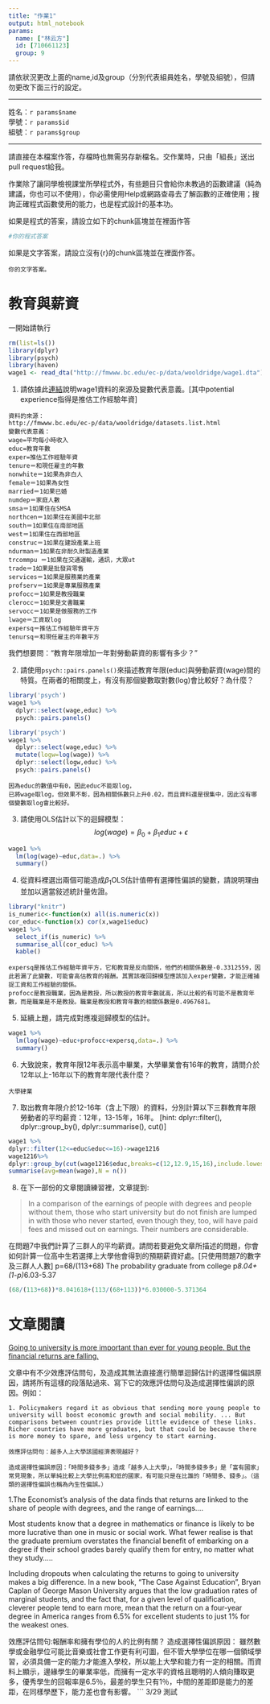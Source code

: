 ```yaml
---
title: "作業1"
output: html_notebook
params:
  name: ["林云方"]
  id: [710661123]
  group: 9
---
```

請依狀況更改上面的name,id及group（分別代表組員姓名，學號及組號），但請勿更改下面三行的設定。  

***
姓名：`r params$name`  
學號：`r params$id`  
組號：`r params$group`  

***

請直接在本檔案作答，存檔時也無需另存新檔名。交作業時，只由「組長」送出pull request給我。

作業除了讓同學檢視課堂所學程式外，有些題目只會給你未教過的函數建議（純為建議，你也可以不使用），你必需使用Help或網路查尋去了解函數的正確使用；搜詢正確程式函數使用的能力，也是程式設計的基本功。

如果是程式的答案，請設立如下的chunk區塊並在裡面作答
```r
#你的程式答案
```

如果是文字答案，請設立沒有{r}的chunk區塊並在裡面作答。
```
你的文字答案。
```

# 教育與薪資 

一開始請執行
```r
rm(list=ls())
library(dplyr)
library(psych)
library(haven)
wage1 <- read_dta("http://fmwww.bc.edu/ec-p/data/wooldridge/wage1.dta")
```

1. 請依據此[連結](http://fmwww.bc.edu/ec-p/data/wooldridge/wage1.des)說明wage1資料的來源及變數代表意義。[其中potential experience指得是推估工作經驗年資]
```
資料的來源：
http://fmwww.bc.edu/ec-p/data/wooldridge/datasets.list.html
變數代表意義：
wage=平均每小時收入
educ=教育年數
exper=推估工作經驗年資
tenure＝和現任雇主的年數
nonwhite＝1如果為非白人            
female＝1如果為女性                  
married＝1如果已婚                  
numdep＝家庭人數                   
smsa＝1如果住在SMSA                    
northcen＝1如果住在美國中北部                
south＝1如果住在南部地區                   
west＝1如果住在西部地區                     
construc＝1如果在建設產業上班                 
ndurman＝1如果在非耐久財製造產業                
trcommpu ＝1如果在交通運輸，通訊，大眾ut
trade＝1如果是批發貨零售                    
services＝1如果是服務業的產業                 
profserv＝1如果是專業服務產業                 
profocc＝1如果是教授職業                  
clerocc＝1如果是文書職業                  
servocc＝1如果是做服務的工作        
lwage＝工資取log                    
expersq＝推估工作經驗年資平方
tenursq＝和現任雇主的年數平方               
```
我們想要問："教育年限增加一年對勞動薪資的影響有多少？"

2. 請使用`psych::pairs.panels()`來描述教育年限(educ)與勞動薪資(wage)間的特質。在兩者的相關度上，有沒有那個變數取對數(log)會比較好？為什麼？
```r
library('psych')
wage1 %>% 
  dplyr::select(wage,educ) %>%
  psych::pairs.panels()
```

```r
library('psych')
wage1 %>%
  dplyr::select(wage,educ) %>%
  mutate(logw=log(wage)) %>%
  dplyr::select(logw,educ) %>%
  psych::pairs.panels()
```
```
因為educ的數值中有0，因此educ不能取log，
已將wage取log，但效果不彰，因為相關係數只上升0.02，而且資料還是很集中，因此沒有哪個變數取log會比較好。
```

3. 請使用OLS估計以下的迴歸模型：
$$log(wage)=\beta_0+\beta_1 educ+\epsilon$$
```r
wage1 %>%
  lm(log(wage)~educ,data=.) %>%
  summary()
```

4. 從資料裡選出兩個可能造成$\beta_1$OLS估計值帶有選擇性偏誤的變數，請說明理由並加以適當敍述統計量佐證。
```r
library("knitr")
is_numeric<-function(x) all(is.numeric(x))
cor_educ<-function(x) cor(x,wage1$educ)
wage1 %>%
  select_if(is_numeric) %>%
  summarise_all(cor_educ) %>%
  kable()
```

```
expersq是推估工作經驗年資平方，它和教育是反向關係，他們的相關係數是-0.3312559，因此若漏了此變數，可能會高估教育的報酬。其實該複回歸模型應該加入exper變數，才能正確捕捉工資和工作經驗的關係。
profocc是教授職業，因為是教授，所以教授的教育年數就高，所以比較的有可能不是教育年數，而是職業是不是教授。職業是教授和教育年數的相關係數是0.4967681。
```
5. 延續上題，請完成對應複迴歸模型的估計。
```r
wage1 %>%
  lm(log(wage)~educ+profocc+expersq,data=.) %>%
  summary()
```

6. 大致說來，教育年限12年表示高中畢業，大學畢業會有16年的教育，請問介於12年以上-16年以下的教育年限代表什麼？
```
大學肄業
```
7. 取出教育年限介於12-16年（含上下限）的資料，分別計算以下三群教育年限勞動者的平均薪資：12年，13-15年，16年。
[hint: dplyr::filter(), dplyr::group_by(), dplyr::summarise(), cut()]
```r
wage1 %>%
dplyr::filter(12<=educ&educ<=16)->wage1216
wage1216%>%
dplyr::group_by(cut(wage1216$educ,breaks=c(12,12.9,15,16),include.lowest = T))%>%
summarise(avg=mean(wage),N = n())

```

8. 在下一部份的文章閱讀練習裡，文章提到: 

> In a comparison of the earnings of people with degrees and people without them, those who start university but do not finish are lumped in with those who never started, even though they, too, will have paid fees and missed out on earnings. Their numbers are considerable. 

在問題7中我們計算了三群人的平均薪資。請問若要避免文章所描述的問題，你會如何計算一位高中生若選擇上大學他會得到的預期薪資好處。[只使用問題7的數字及三群人人數]
p=68/(113+68) The probability graduate from college
p*8.04+(1-p)*6.03-5.37
```r
(68/(113+68))*8.041618+(113/(68+113))*6.030000-5.371364
```


# 文章閱讀
[Going to university is more important than ever for young people.
But the financial returns are falling.](https://www.economist.com/news/international/21736151-financial-returns-are-falling-going-university-more-important-ever)

文章中有不少效應評估問句，及造成其無法直接進行簡單迴歸估計的選擇性偏誤原因，請將所有這樣的段落貼過來、寫下它的效應評估問句及造成選擇性偏誤的原因。例如：

```
1. Policymakers regard it as obvious that sending more young people to university will boost economic growth and social mobility. ... But comparisons between countries provide little evidence of these links. Richer countries have more graduates, but that could be because there is more money to spare, and less urgency to start earning.

效應評估問句：越多人上大學該國經濟表現越好？

造成選擇性偏誤原因：「時間多錢多多」造成「越多人上大學」，「時間多錢多多」是「富有國家」常見現象，所以單純比較上大學比例高和低的國家，有可能只是在比誰的「時間多、錢多」。（這類的選擇性偏誤也稱為內生性偏誤。）
```
1.The Economist’s analysis of the data finds that returns are linked to the share of people with degrees, and the range of earnings....

Most students know that a degree in mathematics or finance is likely to be more lucrative than one in music or social work. What fewer realise is that the graduate premium overstates the financial benefit of embarking on a degree if their school grades barely qualify them for entry, no matter what they study.....

Including dropouts when calculating the returns to going to university makes a big difference. In a new book, “The Case Against Education”, Bryan Caplan of George Mason University argues that the low graduation rates of marginal students, and the fact that, for a given level of qualification, cleverer people tend to earn more, mean that the return on a four-year degree in America ranges from 6.5% for excellent students to just 1% for the weakest ones.

效應評估問句:報酬率和擁有學位的人的比例有關？
造成選擇性偏誤原因：
  雖然數學或金融學位可能比音樂或社會工作更有利可圖，但不管大學學位在哪一個領域學習，必須具備一定的能力才能進入學校，所以能上大學和能力有一定的相關。而資料上顯示，邊緣學生的畢業率低，而擁有一定水平的資格且聰明的人傾向賺取更多，優秀學生的回報率是6.5％，最差的學生只有1％，中間的差距即是能力的差距，在同樣學歷下，能力差也會有影響。
```
3/29 測試

